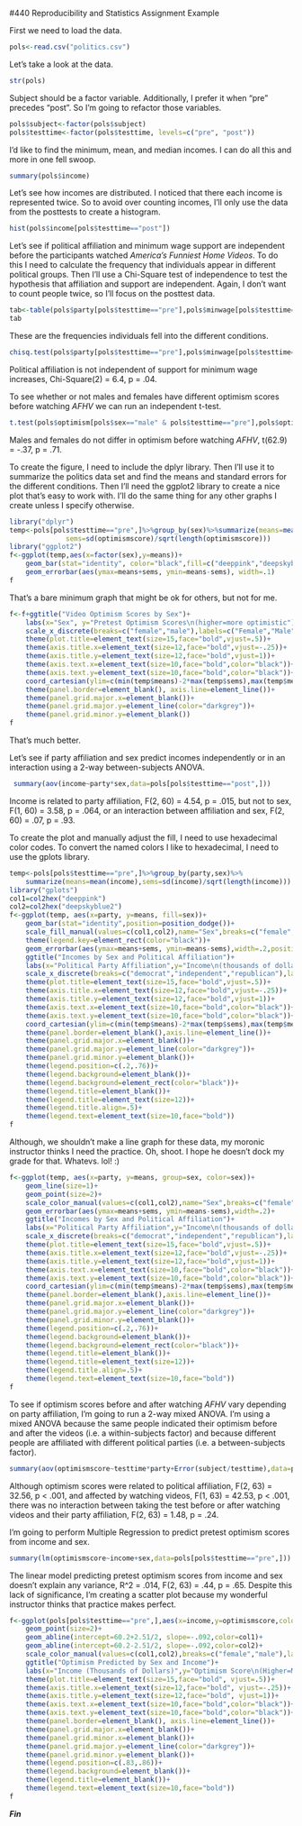#440 Reproducibility and Statistics Assignment Example

<!-- This is an Rmd comment. -->
<!--
You can make comments several lines long by inserting
the text in between the the start and the end of the 
comment.

Comments are where I'll tell you what to do. You should
use the space directly below the comments to do what
the comment asks. You should also describe what you're
doing to make it obvious to the reader so they can
easily follow your logic in a fully reproducible way.
For any statistical tests you run, you should explain
the results in plain English and present the statistics
as you would in an APA style manuscript. For any symbols
you don't know how to use/can't use, feel free to use the name
instead (e.g. alpha)
--> 

<!-- Load the politics.csv data file. -->
First we need to load the data.

```r
pols<-read.csv("politics.csv")
```

<!-- 
Check the structure.
subject, party, testtime, minwage, and sex need to be factors.
optimismscore and income should be integer and numeric vectors.
Fix any variables that aren't right.
-->
Let's take a look at the data.
```r
str(pols)
```

Subject should be a factor variable. Additionally, I prefer
it when "pre" precedes "post". So I'm going to refactor those
variables.
```r
pols$subject<-factor(pols$subject)
pols$testtime<-factor(pols$testtime, levels=c("pre", "post"))
```

<!-- Find the minimum, mean, and median incomes. -->
I'd like to find the minimum, mean, and median incomes. I can do
all this and more in one fell swoop.

```r
summary(pols$income)
```

<!-- Create a histogram of incomes.
Feel free to use the default ugly settings since
we didn't cover how to do this in ggplot2. If
you're a real go-getter, see if you can figure
out how to make a prettier histogram with better
labels, etc. using ggplot2. -->
Let's see how incomes are distributed. I noticed that there
each income is represented twice. So to avoid over counting
incomes, I'll only use the data from the posttests to create
a histogram.

```r
hist(pols$income[pols$testtime=="post"])
```

<!-- Run a test to determine whether political affiliation
is independent of one's support to increase the minimum wage before
they watch the videos.
Present the data supporting your analyses in graphical or
tabular form.
-->

Let's see if political affiliation and minimum wage support
are independent before the participants watched *America's Funniest
Home Videos*. To do this I need to calculate the frequency
that individuals appear in different political groups. Then I'll
use a Chi-Square test of independence to test the hypothesis that
affiliation and support are independent. Again, I don't want
to count people twice, so I'll focus on the posttest data.

```r
tab<-table(pols$party[pols$testtime=="pre"],pols$minwage[pols$testtime=="pre"])
tab
```

These are the frequencies individuals fell into the different
conditions.

```r
chisq.test(pols$party[pols$testtime=="pre"],pols$minwage[pols$testtime=="pre"])
```

Political affiliation is not independent of support for minimum
wage increases, Chi-Square(2) = 6.4, p = .04.

<!-- Run a test to determine whether or not males and females
have different optimism scores before they watch the videos.
Create a graph to display your data that includes the relevant
means and standard errors.
Note we didn't create this graph in the instructions. We're doing
this instead of the first bar graph in the instructions.
-->
To see whether or not males and females have different optimism
scores before watching *AFHV* we can run an independent t-test.

```r
t.test(pols$optimism[pols$sex=="male" & pols$testtime=="pre"],pols$optimism[pols$sex=="female" & pols$testtime=="pre"])
```

Males and females do not differ in optimism before watching *AFHV*,
t(62.9) = -.37, p = .71.

To create the figure, I need to include the dplyr library. Then
I'll use it to summarize the politics data set and find the means
and standard errors for the different conditions. Then I'll need
the ggplot2 library to create a nice plot that's easy to work with.
I'll do the same thing for any other graphs I create unless I
specify otherwise.

```r
library("dplyr")
temp<-pols[pols$testtime=="pre",]%>%group_by(sex)%>%summarize(means=mean(optimismscore),
              sems=sd(optimismscore)/sqrt(length(optimismscore)))
library("ggplot2")
f<-ggplot(temp,aes(x=factor(sex),y=means))+
    geom_bar(stat="identity", color="black",fill=c("deeppink","deepskyblue2"))+
    geom_errorbar(aes(ymax=means+sems, ymin=means-sems), width=.1)
f
```

That's a bare minimum graph that might be ok for others, but not for me.

```r
f<-f+ggtitle("Video Optimism Scores by Sex")+
    labs(x="Sex", y="Pretest Optimism Scores\n(higher=more optimistic")+
    scale_x_discrete(breaks=c("female","male"),labels=c("Female","Male"))+
    theme(plot.title=element_text(size=15,face="bold",vjust=.5))+
    theme(axis.title.x=element_text(size=12,face="bold",vjust=-.25))+
    theme(axis.title.y=element_text(size=12,face="bold",vjust=1))+
    theme(axis.text.x=element_text(size=10,face="bold",color="black"))+
    theme(axis.text.y=element_text(size=10,face="bold",color="black"))+
    coord_cartesian(ylim=c(min(temp$means)-2*max(temp$sems),max(temp$means)+2*max(temp$sems)))+
    theme(panel.border=element_blank(), axis.line=element_line())+
    theme(panel.grid.major.x=element_blank())+
    theme(panel.grid.major.y=element_line(color="darkgrey"))+
    theme(panel.grid.minor.y=element_blank())
f
```

That's much better.

<!-- See if male and females with different political affiliations
have different incomes. Create a graph to display your data that
includes the relevant means and standard errors.-->
Let's see if party affiliation and sex predict incomes independently
or in an interaction using a 2-way between-subjects ANOVA.

```r
 summary(aov(income~party*sex,data=pols[pols$testtime=="post",]))
```

Income is related to party affiliation, F(2, 60) = 4.54, p = .015, but not
to sex, F(1, 60) = 3.58, p = .064, or an interaction between affiliation
and sex, F(2, 60) = .07, p = .93.

To create the plot and manually adjust the fill, I need to use
hexadecimal color codes. To convert the named colors I like
to hexadecimal, I need to use the gplots library.

```r
temp<-pols[pols$testtime=="pre",]%>%group_by(party,sex)%>%
    summarize(means=mean(income),sems=sd(income)/sqrt(length(income)))
library("gplots")
col1=col2hex("deeppink")
col2=col2hex("deepskyblue2")
f<-ggplot(temp, aes(x=party, y=means, fill=sex))+
    geom_bar(stat="identity",position=position_dodge())+
    scale_fill_manual(values=c(col1,col2),name="Sex",breaks=c("female","male"),labels=c("Female", "Male"))+
    theme(legend.key=element_rect(color="black"))+
    geom_errorbar(aes(ymax=means+sems, ymin=means-sems),width=.2,position=position_dodge(.9))+
    ggtitle("Incomes by Sex and Political Affiliation")+
    labs(x="Political Party Affiliation",y="Income\n(thousands of dollars)")+
    scale_x_discrete(breaks=c("democrat","independent","republican"),labels=c("Democrat","Independent","Republican"))+
    theme(plot.title=element_text(size=15,face="bold",vjust=.5))+
    theme(axis.title.x=element_text(size=12,face="bold",vjust=-.25))+
    theme(axis.title.y=element_text(size=12,face="bold",vjust=1))+
    theme(axis.text.x=element_text(size=10,face="bold",color="black"))+
    theme(axis.text.y=element_text(size=10,face="bold",color="black"))+
    coord_cartesian(ylim=c(min(temp$means)-2*max(temp$sems),max(temp$means)+2*max(temp$sems)))+
    theme(panel.border=element_blank(),axis.line=element_line())+
    theme(panel.grid.major.x=element_blank())+
    theme(panel.grid.major.y=element_line(color="darkgrey"))+
    theme(panel.grid.minor.y=element_blank())+
    theme(legend.position=c(.2,.76))+
    theme(legend.background=element_blank())+
    theme(legend.background=element_rect(color="black"))+
    theme(legend.title=element_blank())+
    theme(legend.title=element_text(size=12))+
    theme(legend.title.align=.5)+
    theme(legend.text=element_text(size=10,face="bold"))
f
```

<!-- Create a line graph for the same data. With
error bars of course!-->

Although, we shouldn't make a line graph for these data, my
moronic instructor thinks I need the practice. Oh, shoot. I
hope he doesn't dock my grade for that. Whatevs. lol! :)

<!-- Don't use slang, 1377 speak, emoji, or abbreviations
that are so popular in texting. Lulz ;) is not ok for this
assignment.-->

```r
f<-ggplot(temp, aes(x=party, y=means, group=sex, color=sex))+
    geom_line(size=1)+
    geom_point(size=2)+
    scale_color_manual(values=c(col1,col2),name="Sex",breaks=c("female","male"),labels=c("Female", "Male"))+
    geom_errorbar(aes(ymax=means+sems, ymin=means-sems),width=.2)+
    ggtitle("Incomes by Sex and Political Affiliation")+
    labs(x="Political Party Affiliation",y="Income\n(thousands of dollars)")+
    scale_x_discrete(breaks=c("democrat","independent","republican"),labels=c("Democrat","Independent","Republican"))+
    theme(plot.title=element_text(size=15,face="bold",vjust=.5))+
    theme(axis.title.x=element_text(size=12,face="bold",vjust=-.25))+
    theme(axis.title.y=element_text(size=12,face="bold",vjust=1))+
    theme(axis.text.x=element_text(size=10,face="bold",color="black"))+
    theme(axis.text.y=element_text(size=10,face="bold",color="black"))+
    coord_cartesian(ylim=c(min(temp$means)-2*max(temp$sems),max(temp$means)+2*max(temp$sems)))+
    theme(panel.border=element_blank(),axis.line=element_line())+
    theme(panel.grid.major.x=element_blank())+
    theme(panel.grid.major.y=element_line(color="darkgrey"))+
    theme(panel.grid.minor.y=element_blank())+
    theme(legend.position=c(.2,.76))+
    theme(legend.background=element_blank())+
    theme(legend.background=element_rect(color="black"))+
    theme(legend.title=element_blank())+
    theme(legend.title=element_text(size=12))+
    theme(legend.title.align=.5)+
    theme(legend.text=element_text(size=10,face="bold"))
f
```

<!-- Run a test to see if optimism scores pre- and post
watching videos depends on party affiliation-->

To see if optimism scores before and after watching *AFHV*
vary depending on party affiliation, I'm going to run a
2-way mixed ANOVA. I'm using a mixed ANOVA because the same
people indicated their optimism before and after the videos
(i.e. a within-subjects factor) and because different
people are affiliated with different political parties (i.e.
a between-subjects factor).

```r
summary(aov(optimismscore~testtime*party+Error(subject/testtime),data=pols))
```

Although optimism scores were related to political affiliation, F(2, 63)
= 32.56, p < .001, and affected by watching videos, F(1, 63) = 42.53, p
< .001, there was no interaction between taking the test before or after
watching videos and their party affiliation, F(2, 63) = 1.48, p = .24.

<!-- Run a Multiple Regression Analysis to see
whether you can predict someones pretest optimism
scores from their income and sex. Create a figure
that shows the distributions of pretest optimism,
income and sex and create lines that best fit the
data for both sexes regardless of whether the lines
are warranted based on the statistical analyses-->

I'm going to perform Multiple Regression
to predict pretest optimism scores from income and
sex.

```r
summary(lm(optimismscore~income+sex,data=pols[pols$testtime=="pre",]))
```
The linear model predicting pretest optimism scores from income
and sex doesn't explain any variance, R^2 = .014, F(2, 63) = .44,
p = .65. Despite this lack of significance, I'm creating a
scatter plot because my wonderful instructor thinks that practice
makes perfect.

```r
f<-ggplot(pols[pols$testtime=="pre",],aes(x=income,y=optimismscore,color=sex))+
    geom_point(size=2)+
    geom_abline(intercept=60.2+2.51/2, slope=-.092,color=col1)+
    geom_abline(intercept=60.2-2.51/2, slope=-.092,color=col2)+
    scale_color_manual(values=c(col1,col2),breaks=c("female","male"),labels=c("Female","Male"))+
    ggtitle("Optimism Predicted by Sex and Income")+
    labs(x="Income (Thousands of Dollars)",y="Optimism Score\n(Higher=More)")+
    theme(plot.title=element_text(size=15,face="bold", vjust=.5))+
    theme(axis.title.x=element_text(size=12,face="bold", vjust=-.25))+
    theme(axis.title.y=element_text(size=12,face="bold", vjust=1))+
    theme(axis.text.x=element_text(size=10,face="bold",color="black"))+
    theme(axis.text.y=element_text(size=10,face="bold",color="black"))+
    theme(panel.border=element_blank(), axis.line=element_line())+
    theme(panel.grid.major.x=element_blank())+
    theme(panel.grid.minor.x=element_blank())+
    theme(panel.grid.major.y=element_line(color="darkgrey"))+
    theme(panel.grid.minor.y=element_blank())+
    theme(legend.position=c(.83,.86))+
    theme(legend.background=element_blank())+
    theme(legend.title=element_blank())+
    theme(legend.text=element_text(size=10,face="bold"))
f
```

***Fin***